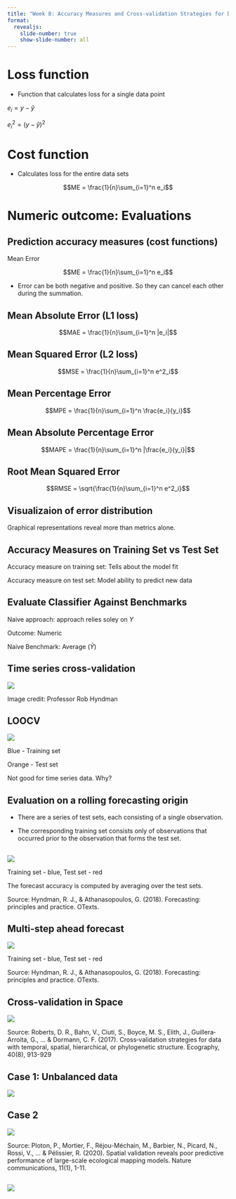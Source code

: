 ```yaml
---
title: "Week 8: Accuracy Measures and Cross-validation Strategies for Data with Temporal and/ or Spatial Structures"
format:
  revealjs:
    slide-number: true
    show-slide-number: all 
---
```


# Loss function

- Function that calculates loss for a single data point

$e_i = y - \hat{y}$

$e_i^2 = (y - \hat{y})^2$

# Cost function

- Calculates loss for the entire data sets 

$$ME = \frac{1}{n}\sum_{i=1}^n e_i$$

# Numeric outcome: Evaluations

## Prediction accuracy measures (cost functions)

Mean Error

$$ME = \frac{1}{n}\sum_{i=1}^n e_i$$


- Error can be both negative and positive. So they can cancel each other during the summation.

## Mean Absolute Error (L1 loss)

$$MAE = \frac{1}{n}\sum_{i=1}^n |e_i|$$

##  Mean Squared Error (L2 loss)

$$MSE = \frac{1}{n}\sum_{i=1}^n e^2_i$$


## Mean Percentage Error

$$MPE = \frac{1}{n}\sum_{i=1}^n \frac{e_i}{y_i}$$


## Mean Absolute Percentage Error

$$MAPE = \frac{1}{n}\sum_{i=1}^n |\frac{e_i}{y_i}|$$




## Root Mean Squared Error

$$RMSE = \sqrt{\frac{1}{n}\sum_{i=1}^n e^2_i}$$


## Visualizaion of error distribution

Graphical representations reveal more than metrics alone.

## Accuracy Measures on Training Set vs Test Set

Accuracy measure on training set: Tells about the model fit


Accuracy measure on test set: Model ability to predict new data



## Evaluate Classifier Against Benchmarks

Naive approach: approach relies soley on $Y$

Outcome: Numeric

Naive  Benchmark:  Average ($\bar{Y}$)

## Time series cross-validation


![](crossvalidation.png)

Image credit: Professor Rob Hyndman

## LOOCV

![](loocv.png)

Blue - Training set

Orange - Test set

Not good for time series data. Why?


## Evaluation on a rolling forecasting origin

- There are a series of test sets, each consisting of a single observation.

- The corresponding training set consists only of observations that occurred prior to the observation that forms the test set.

##


![](cv1.svg)

Training set - blue, Test set - red

The forecast accuracy is computed by averaging over the test sets. 

Source: Hyndman, R. J., & Athanasopoulos, G. (2018). Forecasting: principles and practice. OTexts.

## Multi-step ahead forecast


![](cv4.svg)

Training set - blue, Test set - red



Source: Hyndman, R. J., & Athanasopoulos, G. (2018). Forecasting: principles and practice. OTexts.

## Cross-validation in Space

![](space_cv.png)

Source: Roberts, D. R., Bahn, V., Ciuti, S., Boyce, M. S., Elith, J., Guillera‐Arroita, G., ... & Dormann, C. F. (2017). Cross‐validation strategies for data with temporal, spatial, hierarchical, or phylogenetic structure. Ecography, 40(8), 913-929

## Case 1: Unbalanced data

![](space_cv.png)

## Case 2

![](scv.png)

Source: Ploton, P., Mortier, F., Réjou-Méchain, M., Barbier, N., Picard, N., Rossi, V., ... & Pélissier, R. (2020). Spatial validation reveals poor predictive performance of large-scale ecological mapping models. Nature communications, 11(1), 1-11.

##

![](scv.png)
